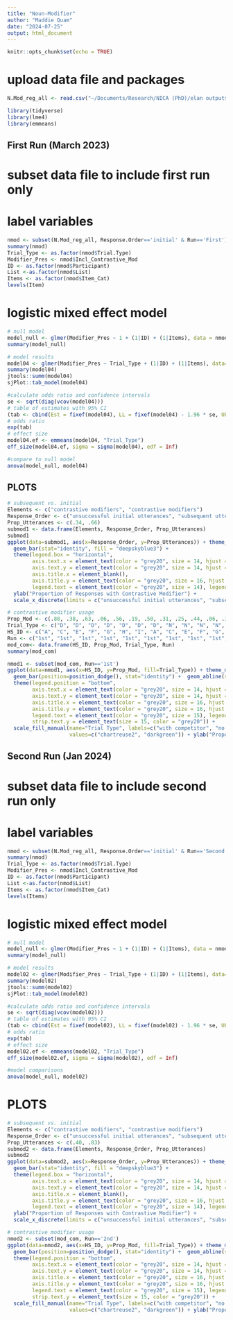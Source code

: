 ```yaml
---
title: "Noun-Modifier"
author: "Maddie Quam"
date: "2024-07-25"
output: html_document
---
```


```r
knitr::opts_chunk$set(echo = TRUE)
```

# upload data file and packages
```r
N.Mod_reg_all <- read.csv("~/Documents/Research/NICA (PhD)/elan outputs/N-Mod/N-Mod_reg_all.csv", na.strings="N/A")

library(tidyverse)
library(lme4)
library(emmeans)
```

## First Run (March 2023)
# subset data file to include first run only 
# label variables
```r
nmod <- subset(N.Mod_reg_all, Response.Order=='initial' & Run=='First')
summary(nmod)
Trial_Type <- as.factor(nmod$Trial.Type)
Modifier_Pres <- nmod$Incl_Contrastive_Mod
ID <- as.factor(nmod$Participant)
List <-as.factor(nmod$List)
Items <- as.factor(nmod$Item_Cat)
levels(Item)
```

# logistic mixed effect model
```r
# null model
model_null <- glmer(Modifier_Pres ~ 1 + (1|ID) + (1|Items), data = nmod, family = binomial)
summary(model_null)

# model results
model04 <- glmer(Modifier_Pres ~ Trial_Type + (1|ID) + (1|Items), data=nmod, family = binomial) 
summary(model04)
jtools::summ(model04)
sjPlot::tab_model(model04)

#calculate odds ratio and confidence intervals
se <- sqrt(diag(vcov(model04)))
# table of estimates with 95% CI
(tab <- cbind(Est = fixef(model04), LL = fixef(model04) - 1.96 * se, UL = fixef(model04) + 1.96 * se))
# odds ratio
exp(tab)
# effect size
model04.ef <- emmeans(model04, "Trial_Type")
eff_size(model04.ef, sigma = sigma(model04), edf = Inf)

#compare to null model
anova(model_null, model04)
```

## PLOTS
```r
# subsequent vs. initial
Elements <- c("contrastive modifiers", "contrastive modifiers")
Response_Order <- c("unsuccessful initial utterances", "subsequent utterances")
Prop_Utterances <- c(.34, .66)
submod1 <- data.frame(Elements, Response_Order, Prop_Utterances)
submod1
ggplot(data=submod1, aes(x=Response_Order, y=Prop_Utterances)) + theme_minimal() + ylim(0, 1) +
  geom_bar(stat="identity", fill = "deepskyblue3") +
  theme(legend.box = "horizontal",
        axis.text.x = element_text(color = "grey20", size = 14, hjust = .5, vjust = .5, face = "plain"),
        axis.text.y = element_text(color = "grey20", size = 14, hjust = 1, vjust = 0, face = "plain"),
        axis.title.x = element_blank(),
        axis.title.y = element_text(color = "grey20", size = 16, hjust = .5, vjust = .5, face = "plain"),
        legend.text = element_text(color = "grey20", size = 14), legend.title = element_text(color = "grey20", size = 16)) +
  ylab("Proportion of Responses with Contrastive Modifier") +
  scale_x_discrete(limits = c("unsuccessful initial utterances", "subsequent utterances"))

# contrastive modifier usage
Prop_Mod <- c(.88, .38, .63, .06, .56, .19, .50, .31, .25, .44, .06, .31, .06, .31, .69, .64, .56, .69, .88, .56, .38, .69, .25, .38, .50, .50, .50, .31, .38, .38)
Trial_Type <- c("D", "D", "D", "D", "D", "D", "D", "N", "N", "N", "N", "N", "N", "N", "D", "D", "D", "D", "D", "D", "D", "D", "N", "N", "N", "N", "N", "N", "N", "N")
HS_ID <- c("A", "C", "E", "F", "G", "H", "I", "A", "C", "E", "F", "G", "H", "I", "A", "B", "C", "D", "E", "F", "G", "I", "A", "B", "C", "D", "E", "F", "G", "I")
Run <- c("1st", "1st", "1st", "1st", "1st", "1st", "1st", "1st", "1st", "1st", "1st", "1st", "1st", "1st", "2nd", "2nd", "2nd", "2nd", "2nd", "2nd", "2nd", "2nd", "2nd", "2nd", "2nd", "2nd", "2nd", "2nd", "2nd", "2nd")
mod_com<- data.frame(HS_ID, Prop_Mod, Trial_Type, Run)
summary(mod_com)

nmod1 <- subset(mod_com, Run=='1st')
ggplot(data=nmod1, aes(x=HS_ID, y=Prop_Mod, fill=Trial_Type)) + theme_minimal() + ylim(0, 1) +
  geom_bar(position=position_dodge(), stat="identity") +  geom_abline(slope=0, intercept=0.5,  col = "gray54",lty=2) +
  theme(legend.position = "bottom",
        axis.text.x = element_text(color = "grey20", size = 14, hjust = .5, vjust = .5, face = "plain"),
        axis.text.y = element_text(color = "grey20", size = 14, hjust = 1, vjust = 0, face = "plain"),
        axis.title.x = element_text(color = "grey20", size = 16, hjust = .5, vjust = 0, face = "plain"),
        axis.title.y = element_text(color = "grey20", size = 16, hjust = .5, vjust = .5, face = "plain"),
        legend.text = element_text(color = "grey20", size = 15), legend.title = element_text(color = "grey20", size = 16),
        strip.text.y = element_text(size = 15, color = "grey20")) + 
  scale_fill_manual(name="Trial Type", labels=c("with competitor", "no competitor"), 
                    values=c("chartreuse2", "darkgreen")) + ylab("Proportion of Trials with Contrastive Modifiers") + xlab("Homesigner")

```

## Second Run (Jan 2024)
# subset data file to include second run only 
# label variables
```r
nmod <- subset(N.Mod_reg_all, Response.Order=='initial' & Run=='Second')
summary(nmod)
Trial_Type <- as.factor(nmod$Trial.Type)
Modifier_Pres <- nmod$Incl_Contrastive_Mod
ID <- as.factor(nmod$Participant)
List <-as.factor(nmod$List)
Items <- as.factor(nmod$Item_Cat)
levels(Items)
```

# logistic mixed effect model
```r
# null model
model_null <- glmer(Modifier_Pres ~ 1 + (1|ID) + (1|Items), data = nmod, family = binomial)
summary(model_null)

# model results
model02 <- glmer(Modifier_Pres ~ Trial_Type + (1|ID) + (1|Items), data=nmod, family = binomial) 
summary(model02)
jtools::summ(model02)
sjPlot::tab_model(model02)

#calculate odds ratio and confidence intervals
se <- sqrt(diag(vcov(model02)))
# table of estimates with 95% CI
(tab <- cbind(Est = fixef(model02), LL = fixef(model02) - 1.96 * se, UL = fixef(model02) + 1.96 * se))
# odds ratio
exp(tab)
# effect size
model02.ef <- emmeans(model02, "Trial_Type")
eff_size(model02.ef, sigma = sigma(model02), edf = Inf)

#model comparisons
anova(model_null, model02)
```

# PLOTS
```r
# subsequent vs. initial
Elements <- c("contrastive modifiers", "contrastive modifiers")
Response_Order <- c("unsuccessful initial utterances", "subsequent utterances")
Prop_Utterances <- c(.40, .83)
submod2 <- data.frame(Elements, Response_Order, Prop_Utterances)
submod2
ggplot(data=submod2, aes(x=Response_Order, y=Prop_Utterances)) + theme_minimal() + ylim(0, 1) +
  geom_bar(stat="identity", fill = "deepskyblue3") +
  theme(legend.box = "horizontal",
        axis.text.x = element_text(color = "grey20", size = 14, hjust = .5, vjust = .5, face = "plain"),
        axis.text.y = element_text(color = "grey20", size = 14, hjust = 1, vjust = 0, face = "plain"),
        axis.title.x = element_blank(),
        axis.title.y = element_text(color = "grey20", size = 16, hjust = .5, vjust = .5, face = "plain"),
        legend.text = element_text(color = "grey20", size = 14), legend.title = element_text(color = "grey20", size = 16)) +
  ylab("Proportion of Responses with Contrastive Modifier") +
  scale_x_discrete(limits = c("unsuccessful initial utterances", "subsequent utterances"))

# contrastive modifier usage
nmod2 <- subset(mod_com, Run=='2nd')
ggplot(data=nmod2, aes(x=HS_ID, y=Prop_Mod, fill=Trial_Type)) + theme_minimal() + ylim(0, 1) +
  geom_bar(position=position_dodge(), stat="identity") +  geom_abline(slope=0, intercept=0.5,  col = "gray54",lty=2) +
  theme(legend.position = "bottom",
        axis.text.x = element_text(color = "grey20", size = 14, hjust = .5, vjust = .5, face = "plain"),
        axis.text.y = element_text(color = "grey20", size = 14, hjust = 1, vjust = 0, face = "plain"),
        axis.title.x = element_text(color = "grey20", size = 16, hjust = .5, vjust = 0, face = "plain"),
        axis.title.y = element_text(color = "grey20", size = 16, hjust = .5, vjust = .5, face = "plain"),
        legend.text = element_text(color = "grey20", size = 15), legend.title = element_text(color = "grey20", size = 16),
        strip.text.y = element_text(size = 15, color = "grey20")) + 
  scale_fill_manual(name="Trial Type", labels=c("with competitor", "no competitor"), 
                    values=c("chartreuse2", "darkgreen")) + ylab("Proportion of Trials with Contrastive Modifiers") + xlab("Homesigner")
```

